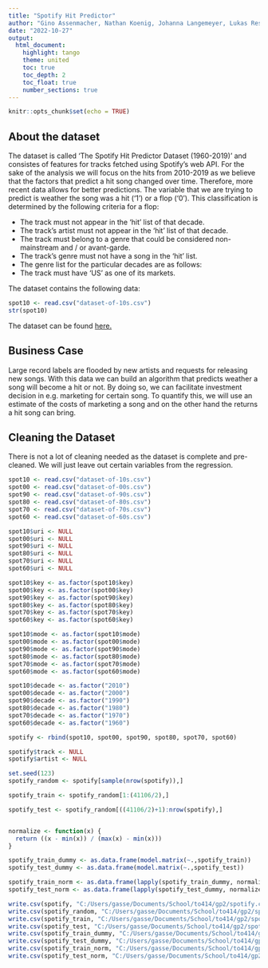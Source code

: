 ```yaml
---
title: "Spotify Hit Predictor"
author: "Gino Assenmacher, Nathan Koenig, Johanna Langemeyer, Lukas Resch, Ben Roemer"
date: "2022-10-27"
output:
  html_document: 
    highlight: tango
    theme: united
    toc: true
    toc_depth: 2
    toc_float: true
    number_sections: true
---
```


```r
knitr::opts_chunk$set(echo = TRUE)
```

## About the dataset
The dataset is called 'The Spotify Hit Predictor Dataset (1960-2019)' and consistes of features for tracks fetched using Spotify's web API. For the sake of the analysis we will focus on the hits from 2010-2019 as we believe that the factors that predict a hit song changed over time. Therefore, more recent data allows for better predictions.
The variable that we are trying to predict is weather the song was a hit ('1') or a flop ('0'). This classification is determined by the following criteria for a flop:

* The track must not appear in the 'hit' list of that decade.
* The track's artist must not appear in the 'hit' list of that decade.
* The track must belong to a genre that could be considered non-mainstream and / or avant-garde. 
* The track's genre must not have a song in the 'hit' list.
* The genre list for the particular decades are as follows:
* The track must have 'US' as one of its markets.

The dataset contains the following data:
```r
spot10 <- read.csv("dataset-of-10s.csv")
str(spot10)
```
The dataset can be found [here.](https://www.kaggle.com/datasets/theoverman/the-spotify-hit-predictor-dataset)

## Business Case
Large record labels are flooded by new artists and requests for releasing new songs. With this data we can build an algorithm that predicts weather a song will become a hit or not. By doing so, we can facilitate investment decision in e.g. marketing for certain song. To quantify this, we will use an estimate of the costs of marketing a song and on the other hand the returns a hit song can bring.

## Cleaning the Dataset
There is not a lot of cleaning needed as the dataset is complete and pre-cleaned. We will just leave out certain variables from the regression.

```r

spot10 <- read.csv("dataset-of-10s.csv")
spot00 <- read.csv("dataset-of-00s.csv")
spot90 <- read.csv("dataset-of-90s.csv")
spot80 <- read.csv("dataset-of-80s.csv")
spot70 <- read.csv("dataset-of-70s.csv")
spot60 <- read.csv("dataset-of-60s.csv")

spot10$uri <- NULL
spot00$uri <- NULL
spot90$uri <- NULL
spot80$uri <- NULL
spot70$uri <- NULL
spot60$uri <- NULL

spot10$key <- as.factor(spot10$key)
spot00$key <- as.factor(spot00$key)
spot90$key <- as.factor(spot90$key)
spot80$key <- as.factor(spot80$key)
spot70$key <- as.factor(spot70$key)
spot60$key <- as.factor(spot60$key)

spot10$mode <- as.factor(spot10$mode)
spot00$mode <- as.factor(spot00$mode)
spot90$mode <- as.factor(spot90$mode)
spot80$mode <- as.factor(spot80$mode)
spot70$mode <- as.factor(spot70$mode)
spot60$mode <- as.factor(spot60$mode)

spot10$decade <- as.factor("2010")
spot00$decade <- as.factor("2000")
spot90$decade <- as.factor("1990")
spot80$decade <- as.factor("1980")
spot70$decade <- as.factor("1970")
spot60$decade <- as.factor("1960")

spotify <- rbind(spot10, spot00, spot90, spot80, spot70, spot60)

spotify$track <- NULL
spotify$artist <- NULL

```

```r

set.seed(123)
spotify_random <- spotify[sample(nrow(spotify)),]

spotify_train <- spotify_random[1:(41106/2),] 

spotify_test <- spotify_random[((41106/2)+1):nrow(spotify),]


normalize <- function(x) {
  return ((x - min(x)) / (max(x) - min(x)))
}

spotify_train_dummy <- as.data.frame(model.matrix(~.,spotify_train))
spotify_test_dummy <- as.data.frame(model.matrix(~.,spotify_test))

spotify_train_norm <- as.data.frame(lapply(spotify_train_dummy, normalize))
spotify_test_norm <- as.data.frame(lapply(spotify_test_dummy, normalize))

write.csv(spotify, "C:/Users/gasse/Documents/School/to414/gp2/spotify.csv", row.names = FALSE)
write.csv(spotify_random, "C:/Users/gasse/Documents/School/to414/gp2/spotify_random.csv", row.names = FALSE)
write.csv(spotify_train, "C:/Users/gasse/Documents/School/to414/gp2/spotify_train.csv", row.names = FALSE)
write.csv(spotify_test, "C:/Users/gasse/Documents/School/to414/gp2/spotify_test.csv", row.names = FALSE)
write.csv(spotify_train_dummy, "C:/Users/gasse/Documents/School/to414/gp2/spotify_train_dummy.csv", row.names = FALSE)
write.csv(spotify_test_dummy, "C:/Users/gasse/Documents/School/to414/gp2/spotify_test_dummy.csv", row.names = FALSE)
write.csv(spotify_train_norm, "C:/Users/gasse/Documents/School/to414/gp2/spotify_train_norm.csv", row.names = FALSE)
write.csv(spotify_test_norm, "C:/Users/gasse/Documents/School/to414/gp2/spotify_test_norm.csv", row.names = FALSE)

```